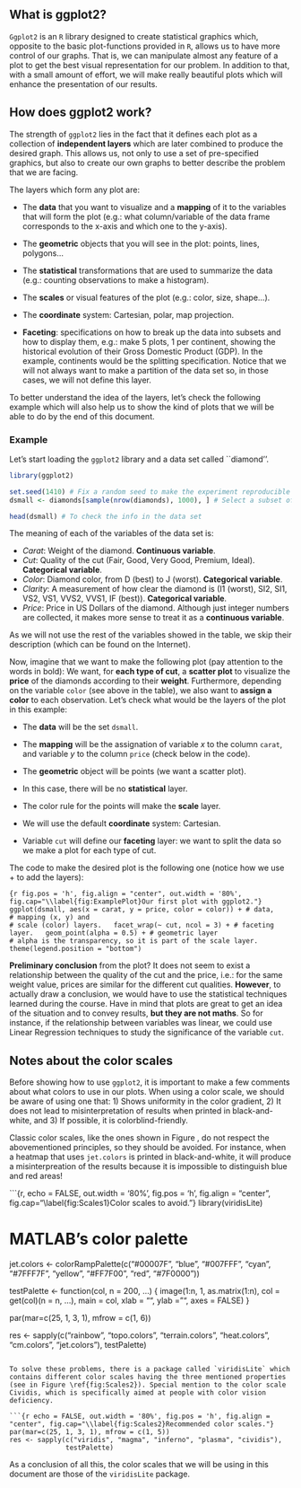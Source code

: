 
## What is ggplot2?

`Ggplot2` is an `R` library designed to create statistical graphics which, opposite to the basic plot-functions provided in `R`, allows us to have more control of our graphs. That is, we can manipulate almost any feature of a plot to get the best visual representation for our problem. In addition to that, with a small amount of effort, we will make really beautiful plots which will enhance the presentation of our results.

\begin{shaded}
{\color{red}{\textbf{Note:}}}
Have in mind that the goal in visualization is not to make beautiful pictures, but to help us to convey our results in a more simple and straightforward way.
\end{shaded}


## How does ggplot2 work?

The strength of `ggplot2` lies in the fact that it defines each plot as a collection of **independent layers** which are later combined to produce the desired graph. This allows us, not only to use a set of pre-specified graphics, but also to create our own graphs to better describe the problem that we are facing.

The layers which form any plot are:

* The **data** that you want to visualize and a **mapping** of it to the variables that will form the plot (e.g.: what column/variable of the data frame corresponds to the x-axis and which one to the y-axis).

* The **geometric** objects that you will see in the plot: points, lines, polygons...

* The **statistical** transformations that are used to summarize the data (e.g.: counting observations to make a histogram).

* The **scales** or visual features of the plot (e.g.: color, size, shape...).

* The **coordinate** system: Cartesian, polar, map projection.

* **Faceting**: specifications on how to break up the data into subsets and how to display them, e.g.: make 5 plots, 1 per continent, showing the historical evolution of their Gross Domestic Product (GDP). In the example, continents would be the splitting specification. Notice that we will not always want to make a partition of the data set so, in those cases, we will not define this layer.

To better understand the idea of the layers, let's check the following example which will also help us to show the kind of plots that we will be able to do by the end of this document.

### Example

Let's start loading the `ggplot2` library and a data set called ``diamond''.

```r
library(ggplot2)

set.seed(1410) # Fix a random seed to make the experiment reproducible
dsmall <- diamonds[sample(nrow(diamonds), 1000), ] # Select a subset of 1K observations

head(dsmall) # To check the info in the data set
```

The meaning of each of the variables of the data set is:

* *Carat*: Weight of the diamond. **Continuous variable**.
* *Cut*: Quality of the cut (Fair, Good, Very Good, Premium, Ideal). **Categorical variable**.
* *Color*: Diamond color, from D (best) to J (worst). **Categorical variable**.
* *Clarity*: A measurement of how clear the diamond is (I1 (worst), SI2, SI1, VS2, VS1, VVS2, VVS1, IF (best)). **Categorical variable**.
* *Price*: Price in US Dollars of the diamond. Although just integer numbers are collected, it makes more sense to treat it as a **continuous variable**.

As we will not use the rest of the variables showed in the table, we skip their description (which can be found on the Internet).

Now, imagine that we want to make the following plot (pay attention to the words in bold): We want, for **each type of cut**, a **scatter plot** to visualize the **price** of the diamonds according to their **weight**. Furthermore, depending on the variable `color` (see above in the table), we also want to **assign a color** to each observation. 
Let's check what would be the layers of the plot in this example:

* The **data** will be the set `dsmall`. 

* The **mapping** will be the assignation of variable $x$ to the column `carat`, and variable $y$ to the column `price`  (check below in the code).

* The **geometric** object will be points (we want a scatter plot).

* In this case, there will be no **statistical** layer.

* The color rule for the points will make the **scale** layer.

* We will use the default **coordinate** system: Cartesian.

* Variable `cut` will define our **faceting** layer: we want to split the data so we make a plot for each type of cut.

The code to make the desired plot is the following one (notice how we use $+$ to add the layers):

```{r fig.pos = 'h', fig.align = "center", out.width = '80%', fig.cap="\\label{fig:ExamplePlot}Our first plot with ggplot2."}
ggplot(dsmall, aes(x = carat, y = price, color = color)) + # data, 
                                                           # mapping (x, y) and 
                                                           # scale (color) layers.
  facet_wrap(~ cut, ncol = 3) + # faceting layer.
  geom_point(alpha = 0.5) + # geometric layer
                            # alpha is the transparency, so it is part of the scale layer.
  theme(legend.position = "bottom") 
```


\begin{shaded}
{\color{red}{\textbf{Note:}}}
It is quite common to define the mapping layer inside the \texttt{ggplot()} function. However, this can also be defined inside the \texttt{geom()} functions. This is useful if, for instance, we want to add different \texttt{geom} layers, each of them representing different information.
\end{shaded}


**Preliminary conclusion** from the plot? It does not seem to exist a relationship between the quality of the cut and the price, i.e.: for the same weight value, prices are similar for the different cut qualities. **However**, to actually draw a conclusion, we would have to use the statistical techniques learned during the course. Have in mind that plots are great to get an idea of the situation and to convey results, **but they are not maths**. So for instance, if the relationship between variables was linear, we could use Linear Regression techniques to study the significance of the variable `cut`. 


## Notes about the color scales

Before showing how to use `ggplot2`, it is important to make a few comments about what colors to use in our plots. When using a color scale, we should be aware of using one that: 1) Shows uniformity in the color gradient, 2) It does not lead to misinterpretation of results when printed in black-and-white, and 3) If possible, it is colorblind-friendly.

Classic color scales, like the ones shown in Figure \ref{fig:Scales1}, do not respect the abovementioned principles, so they should be avoided. For instance, when a heatmap that uses `jet.colors` is printed in black-and-white, it will produce a misinterpreation of the results because it is impossible to distinguish blue and red areas!

  
```{r, echo = FALSE, out.width = '80%', fig.pos = 'h',  fig.align = "center", fig.cap="\\label{fig:Scales1}Color scales to avoid."}
library(viridisLite)

# MATLAB's color palette
jet.colors <- colorRampPalette(c("#00007F", "blue", "#007FFF", "cyan",
                                 "#7FFF7F", "yellow", "#FF7F00", "red", 
                                 "#7F0000"))


testPalette <- function(col, n = 200, ...) {
  image(1:n, 1, as.matrix(1:n), col = get(col)(n = n, ...), 
        main = col, xlab = "", ylab = "", axes = FALSE)
}

par(mar=c(25, 1, 3, 1), mfrow = c(1, 6))

res <- sapply(c("rainbow", "topo.colors", "terrain.colors", 
                "heat.colors", "cm.colors", "jet.colors"), testPalette)
```

To solve these problems, there is a package called `viridisLite` which contains different color scales having the three mentioned properties (see in Figure \ref{fig:Scales2}). Special mention to the color scale Cividis, which is specifically aimed at people with color vision deficiency.

```{r echo = FALSE, out.width = '80%', fig.pos = 'h', fig.align = "center", fig.cap="\\label{fig:Scales2}Recommended color scales."}
par(mar=c(25, 1, 3, 1), mfrow = c(1, 5))
res <- sapply(c("viridis", "magma", "inferno", "plasma", "cividis"), 
              testPalette)
```

As a conclusion of all this, the color scales that we will be using in this document are those of the `viridisLite` package.






